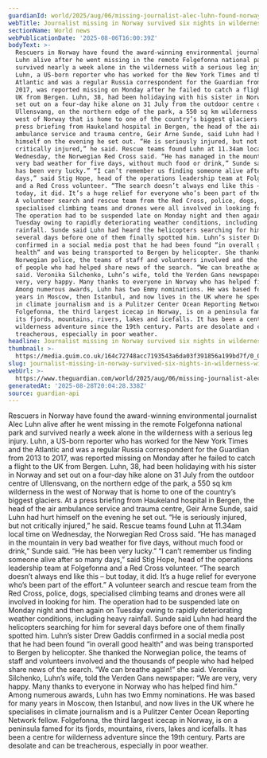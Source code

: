 ```yaml
---
guardianId: world/2025/aug/06/missing-journalist-alec-luhn-found-norway
webTitle: Journalist missing in Norway survived six nights in wilderness with leg injury
sectionName: World news
webPublicationDate: '2025-08-06T16:00:39Z'
bodyText: >-
  Rescuers in Norway have found the award-winning environmental journalist Alec
  Luhn alive after he went missing in the remote Folgefonna national park and
  survived nearly a week alone in the wilderness with a serious leg injury.
  Luhn, a US-born reporter who has worked for the New York Times and the
  Atlantic and was a regular Russia correspondent for the Guardian from 2013 to
  2017, was reported missing on Monday after he failed to catch a flight to the
  UK from Bergen. Luhn, 38, had been holidaying with his sister in Norway and
  set out on a four-day hike alone on 31 July from the outdoor centre of
  Ullensvang, on the northern edge of the park, a 550 sq km wilderness in the
  west of Norway that is home to one of the country’s biggest glaciers. At a
  press briefing from Haukeland hospital in Bergen, the head of the air
  ambulance service and trauma centre, Geir Arne Sunde, said Luhn had hurt
  himself on the evening he set out. “He is seriously injured, but not
  critically injured,” he said. Rescue teams found Luhn at 11.34am local time on
  Wednesday, the Norwegian Red Cross said. “He has managed in the mountain in
  very bad weather for five days, without much food or drink,” Sunde said. “He
  has been very lucky.” “I can’t remember us finding someone alive after so many
  days,” said Stig Hope, head of the operations leadership team at Folgefonna
  and a Red Cross volunteer. “The search doesn’t always end like this – but
  today, it did. It’s a huge relief for everyone who’s been part of the effort.”
  A volunteer search and rescue team from the Red Cross, police, dogs,
  specialised climbing teams and drones were all involved in looking for him.
  The operation had to be suspended late on Monday night and then again on
  Tuesday owing to rapidly deteriorating weather conditions, including heavy
  rainfall. Sunde said Luhn had heard the helicopters searching for him for
  several days before one of them finally spotted him. Luhn’s sister Drew Gaddis
  confirmed in a social media post that he had been found “in overall good
  health” and was being transported to Bergen by helicopter. She thanked the
  Norwegian police, the teams of staff and volunteers involved and the thousands
  of people who had helped share news of the search. “We can breathe again!” she
  said. Veronika Silchenko, Luhn’s wife, told the Verden Gans newspaper: “We are
  very, very happy. Many thanks to everyone in Norway who has helped find him.”
  Among numerous awards, Luhn has two Emmy nominations. He was based for many
  years in Moscow, then Istanbul, and now lives in the UK where he specialises
  in climate journalism and is a Pulitzer Center Ocean Reporting Network fellow.
  Folgefonna, the third largest icecap in Norway, is on a peninsula famed for
  its fjords, mountains, rivers, lakes and icefalls. It has been a centre for
  wilderness adventure since the 19th century. Parts are desolate and can be
  treacherous, especially in poor weather.
headline: Journalist missing in Norway survived six nights in wilderness with leg injury
thumbnail: >-
  https://media.guim.co.uk/164c72748acc7193543a6da03f391856a199bd7f/0_0_1920_1536/500.jpg
slug: journalist-missing-in-norway-survived-six-nights-in-wilderness-with-leg-injury
webUrl: >-
  https://www.theguardian.com/world/2025/aug/06/missing-journalist-alec-luhn-found-norway
generatedAt: '2025-08-28T20:04:28.338Z'
source: guardian-api
---
```

Rescuers in Norway have found the award-winning environmental journalist Alec Luhn alive after he went missing in the remote Folgefonna national park and survived nearly a week alone in the wilderness with a serious leg injury. Luhn, a US-born reporter who has worked for the New York Times and the Atlantic and was a regular Russia correspondent for the Guardian from 2013 to 2017, was reported missing on Monday after he failed to catch a flight to the UK from Bergen. Luhn, 38, had been holidaying with his sister in Norway and set out on a four-day hike alone on 31 July from the outdoor centre of Ullensvang, on the northern edge of the park, a 550 sq km wilderness in the west of Norway that is home to one of the country’s biggest glaciers. At a press briefing from Haukeland hospital in Bergen, the head of the air ambulance service and trauma centre, Geir Arne Sunde, said Luhn had hurt himself on the evening he set out. “He is seriously injured, but not critically injured,” he said. Rescue teams found Luhn at 11.34am local time on Wednesday, the Norwegian Red Cross said. “He has managed in the mountain in very bad weather for five days, without much food or drink,” Sunde said. “He has been very lucky.” “I can’t remember us finding someone alive after so many days,” said Stig Hope, head of the operations leadership team at Folgefonna and a Red Cross volunteer. “The search doesn’t always end like this – but today, it did. It’s a huge relief for everyone who’s been part of the effort.” A volunteer search and rescue team from the Red Cross, police, dogs, specialised climbing teams and drones were all involved in looking for him. The operation had to be suspended late on Monday night and then again on Tuesday owing to rapidly deteriorating weather conditions, including heavy rainfall. Sunde said Luhn had heard the helicopters searching for him for several days before one of them finally spotted him. Luhn’s sister Drew Gaddis confirmed in a social media post that he had been found “in overall good health” and was being transported to Bergen by helicopter. She thanked the Norwegian police, the teams of staff and volunteers involved and the thousands of people who had helped share news of the search. “We can breathe again!” she said. Veronika Silchenko, Luhn’s wife, told the Verden Gans newspaper: “We are very, very happy. Many thanks to everyone in Norway who has helped find him.” Among numerous awards, Luhn has two Emmy nominations. He was based for many years in Moscow, then Istanbul, and now lives in the UK where he specialises in climate journalism and is a Pulitzer Center Ocean Reporting Network fellow. Folgefonna, the third largest icecap in Norway, is on a peninsula famed for its fjords, mountains, rivers, lakes and icefalls. It has been a centre for wilderness adventure since the 19th century. Parts are desolate and can be treacherous, especially in poor weather.
